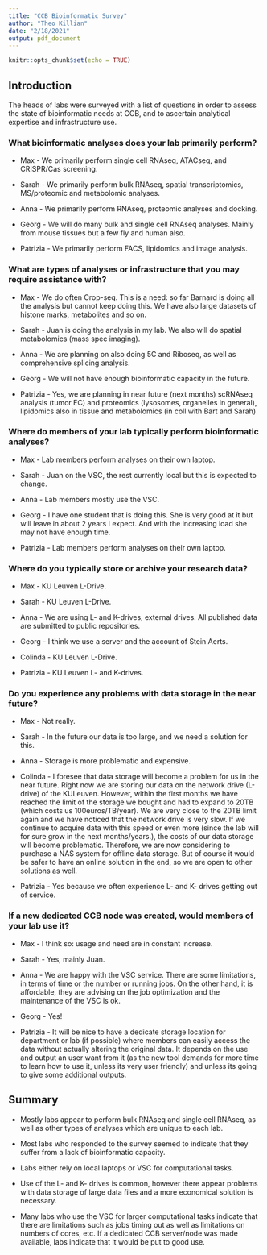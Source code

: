 ```yaml
---
title: "CCB Bioinformatic Survey"
author: "Theo Killian"
date: "2/18/2021"
output: pdf_document
---
```


```r
knitr::opts_chunk$set(echo = TRUE)
```

## Introduction

The heads of labs were surveyed with a list of questions in order to assess the
state of bioinformatic needs at CCB, and to ascertain analytical expertise and
infrastructure use.

### What bioinformatic analyses does your lab primarily perform?

* Max - We primarily perform single cell RNAseq, ATACseq, and CRISPR/Cas
screening.

* Sarah - We primarily perform bulk RNAseq, spatial transcriptomics,
MS/proteomic and metabolomic analyses.

* Anna - We primarily perform RNAseq, proteomic analyses and docking.

* Georg - We will do many bulk and single cell RNAseq analyses. Mainly from
mouse tissues but a few fly and human also.

* Patrizia - We primarily perform FACS, lipidomics and image analysis.

### What are types of analyses or infrastructure that you may require assistance with?

* Max - We do often Crop-seq. This is a need: so far Barnard is doing all the
analysis but cannot keep doing this. We have also large datasets of histone
marks, metabolites and so on.

* Sarah - Juan is doing the analysis in my lab. We also will do spatial
metabolomics (mass spec imaging).

* Anna - We are planning on also doing 5C and Riboseq, as well as comprehensive
splicing analysis.

* Georg - We will not have enough bioinformatic capacity in the future.

* Patrizia - Yes, we are planning in near future (next months) scRNAseq analysis
(tumor EC) and proteomics (lysosomes, organelles in general), lipidomics also in
tissue and metabolomics (in coll with Bart and Sarah)

### Where do members of your lab typically perform bioinformatic analyses?

* Max - Lab members perform analyses on their own laptop.

* Sarah - Juan on the VSC, the rest currently local but this is expected to
change.

* Anna - Lab members mostly use the VSC.

* Georg - I have one student that is doing this. She is very good at it but will
leave in about 2 years I expect. And with the increasing load she may not have
enough time.

* Patrizia - Lab members perform analyses on their own laptop.

### Where do you typically store or archive your research data?

* Max - KU Leuven L-Drive.

* Sarah - KU Leuven L-Drive.

* Anna -  We are using L- and K-drives, external drives. All published data are
submitted to public repositories.

* Georg - I think we use a server and the account of Stein Aerts.

* Colinda - KU Leuven L-Drive.

* Patrizia - KU Leuven L- and K-drives.

### Do you experience any problems with data storage in the near future?

* Max - Not really.

* Sarah - In the future our data is too large, and we need a solution for this.

* Anna - Storage is more problematic and expensive.

* Colinda - I foresee that data storage will become a problem for us in the near
future. Right now we are storing our data on the network drive (L-drive) of the
KULeuven. However, within the first months we have reached the limit of the
storage we bought and had to expand to 20TB (which costs us 100euros/TB/year).
We are very close to the 20TB limit again and we have noticed that the network
drive is very slow. If we continue to acquire data with this speed or even more
(since the lab will for sure grow in the next months/years.), the costs of our
data storage will become problematic. Therefore, we are now considering to
purchase a NAS system for offline data storage. But of course it would be safer
to have an online solution in the end, so we are open to other solutions as
well.

* Patrizia - Yes because we often experience L- and K- drives getting out of
service.

### If a new dedicated CCB node was created, would members of your lab use it?

* Max - I think so: usage and need are in constant increase.

* Sarah - Yes, mainly Juan.

* Anna - We are happy with the VSC service. There are some limitations, in terms
of time or the number or running jobs. On the other hand, it is affordable, they
are advising on the job optimization and the maintenance of the VSC is ok.

* Georg - Yes!

* Patrizia - It will be nice to have a dedicate storage location for department
or lab (if possible) where members can easily access the data without actually
altering the original data. It depends on the use and output an user want from
it (as the new tool demands for more time to learn how to use it, unless its
very user friendly) and unless its going to give some additional outputs.

## Summary

* Mostly labs appear to perform bulk RNAseq and single cell RNAseq, as well as
other types of analyses which are unique to each lab.

* Most labs who responded to the survey seemed to indicate that they suffer from
a lack of bioinformatic capacity. 

* Labs either rely on local laptops or VSC for computational tasks.

* Use of the L- and K- drives is common, however there appear problems with data
storage of large data files and a more economical solution is necessary.

* Many labs who use the VSC for larger computational tasks indicate that there
are limitations such as jobs timing out as well as limitations on numbers of
cores, etc. If a dedicated CCB server/node was made available, labs indicate
that it would be put to good use.
